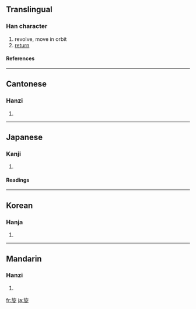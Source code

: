 ==Translingual==
===Han character===
{{Han char|rn=70|rad=方|as=07|sn=11|four=0828<sub>1</sub>|canj=卜尸人弓人 (YSONO)}}
# revolve, move in orbit
# [[return]]
====References====
{{Han ref|kx=0483.170|dkj=13656|dj=0845.120|hdz=32181.040|uh=65CB|ud=26059|bh=B1DB|bd=45531}}
----
==Cantonese==
===Hanzi===
{{yue-hanzi|jyut=|y=syun4}}
# {{defn|Cantonese}}
----
==Japanese==
===Kanji===
{{ja-kanji|grade=c|rs=方07}}
# {{defn|Japanese}} 
====Readings====
{{ja-readings|on=[[せん]] (sen)|kun=[[めぐる]] (meguru), [[ゆばり]] (yubari)}}
----
==Korean==
===Hanja===
{{ko-hanja|hangeul=선|eumhun=|rv=seon|mr=sŏn|y=sen}}
# {{defn|Korean}}
----
==Mandarin==
===Hanzi===
{{cmn-hanzi|pin=[[xuán]] ([[xuan2]])|wg=hsüan<sup>2</sup>}}
# {{defn|Mandarin}}

[[fr:旋]]
[[ja:旋]]